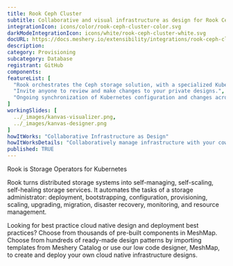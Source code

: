 ```yaml
---
title: Rook Ceph Cluster
subtitle: Collaborative and visual infrastructure as design for Rook Ceph Cluster
integrationIcon: icons/color/rook-ceph-cluster-color.svg
darkModeIntegrationIcon: icons/white/rook-ceph-cluster-white.svg
docURL: https://docs.meshery.io/extensibility/integrations/rook-ceph-cluster
description: 
category: Provisioning
subcategory: Database
registrant: GitHub
components: 
featureList: [
  "Rook orchestrates the Ceph storage solution, with a specialized Kubernetes Operator to automate management.",
  "Invite anyone to review and make changes to your private designs.",
  "Ongoing synchronization of Kubernetes configuration and changes across any number of clusters."
]
workingSlides: [
  ../_images/kanvas-visualizer.png,
  ../_images/kanvas-designer.png
]
howItWorks: "Collaborative Infrastructure as Design"
howItWorksDetails: "Collaboratively manage infrastructure with your coworkers synchronously sharing the same designs."
published: TRUE
---
```

<p>
Rook is Storage Operators for Kubernetes
</p>
<p>Rook turns distributed storage systems into self-managing, self-scaling, self-healing storage services. It automates the tasks of a storage administrator: deployment, bootstrapping, configuration, provisioning, scaling, upgrading, migration, disaster recovery, monitoring, and resource management.
</p>
<p>
    Looking for best practice cloud native design and deployment best practices? Choose from thousands of pre-built components in MeshMap. Choose from hundreds of ready-made design patterns by importing templates from Meshery Catalog or use our low code designer, MeshMap, to create and deploy your own cloud native infrastructure designs.
</p>
